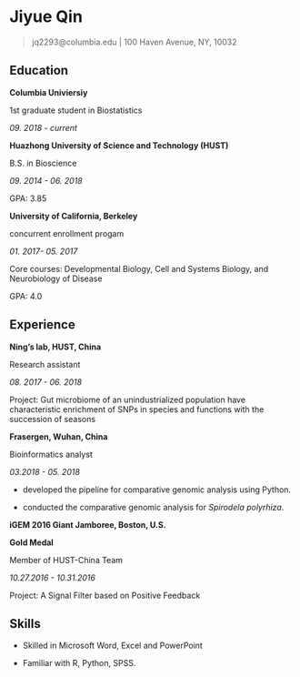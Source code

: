 

# **Jiyue Qin**

> jq2293@columbia.edu | 100 Haven Avenue, NY, 10032

## **Education**

**Columbia Univiersiy**

1st graduate student in Biostatistics

_09. 2018 - current_ 

**Huazhong University of Science and Technology (HUST)**

B.S. in Bioscience

_09. 2014 - 06. 2018_ 

GPA: 3.85  
  
**University of California, Berkeley**

concurrent enrollment progam 

_01. 2017- 05. 2017_                                                      

Core courses: Developmental Biology, Cell and Systems Biology, and Neurobiology of Disease

GPA: 4.0


## **Experience**

**Ning's lab, HUST, China**

Research assistant

_08. 2017 - 06. 2018_

Project: Gut microbiome of an unindustrialized population have characteristic enrichment of SNPs in species and functions with the succession of seasons

**Frasergen, Wuhan, China**

Bioinformatics analyst

_03.2018 - 05. 2018_

- developed the pipeline for comparative genomic analysis using Python.

- conducted the comparative genomic analysis for _Spirodela polyrhiza_.

**iGEM 2016 Giant Jamboree, Boston, U.S.**

**Gold Medal**

Member of HUST-China Team 

_10.27.2016 - 10.31.2016_  

Project: A Signal Filter based on Positive Feedback 

## **Skills**

- Skilled in Microsoft Word, Excel and PowerPoint

- Familiar with R, Python, SPSS.

